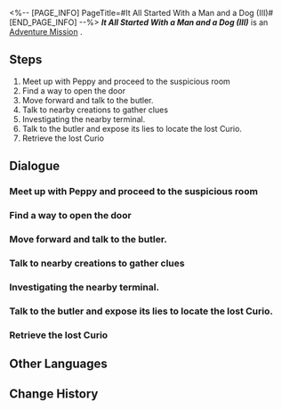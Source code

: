 <%-- [PAGE_INFO]
PageTitle=#It All Started With a Man and a Dog (III)#
[END_PAGE_INFO] --%>
{{Stub|Dialogue.}}
{{Mission Infobox
|id            = 4070013
|title         = 
|image         = <!--Mission It All Started With a Man and a Dog (III).png-->
|type          = Adventure
|event_name    = 
|chapter       = 
|requirements  = 
|summary       = <!--official mission summary from Fate's Atlas-->
|characters    = Peppy; Ruan Mei's Creation; Ruan Mei's Gourmand Creation; Trailblazer
|startLocation = [[<!--starting world-->]] - [[<!--starting area-->]]
|world         = <!--starting world-->
|area          = <!--starting area-->
|prev          = 
|next          = 
|exp           = 
|credits       = 
|stellarJade   = 
|other         = 
}}
'''''It All Started With a Man and a Dog (III)''''' is an [[Adventure Mission]]<!--in [world]-->.

==Steps==
# Meet up with Peppy and proceed to the suspicious room
# Find a way to open the door
# Move forward and talk to the butler.
# Talk to nearby creations to gather clues
# Investigating the nearby terminal.
# Talk to the butler and expose its lies to locate the lost Curio.
# Retrieve the lost Curio

<!--
==Gameplay Notes==

--><!--
==Trial Character==

-->
==Dialogue==
{{Stub Dialogue}}
===Meet up with Peppy and proceed to the suspicious room===
{{Mission Description|type=adventure|location=<!--to be added-->|Peppy has discovered the butler. You join forces again and start investigating the suspicious area...}}
{{Dialogue Start}}
:{{tx}}
{{Dialogue End}}

===Find a way to open the door===
{{Mission Description|type=adventure|location=<!--to be added-->|update|The sensor door has malfunctioned once again, trapping you inside the room. Instead of complaining about its poor quality to Asta, you should focus on finding a way to open the door with Peppy.}}
{{Dialogue Start}}
:{{tx}}
{{Dialogue End}}

===Move forward and talk to the butler.===
{{Mission Description|type=adventure|location=<!--to be added-->|update|The butler awaits just ahead. A few threats may be sufficient to retrieve the Curio, but you have a lingering sense that it won't be that easy...}}
{{Dialogue Start}}
:{{tx}}
{{Dialogue End}}

===Talk to nearby creations to gather clues===
{{Mission Description|type=adventure|location=<!--to be added-->|update|While all the other creations appear to be obedient to the butler, there could be dissatisfied individuals among them. Perhaps you can learn something from them...}}
{{Dialogue Start}}
:{{tx}}
{{Dialogue End}}

===Investigating the nearby terminal.===
{{Mission Description|type=adventure|location=<!--to be added-->|update|The creations have occupied the room since the researchers left. The terminal is still operational, so maybe you can get some useful clues from it...}}
{{Dialogue Start}}
:{{tx}}
{{Dialogue End}}

===Talk to the butler and expose its lies to locate the lost Curio.===
{{Mission Description|type=adventure|location=<!--to be added-->|update|As you suspected, the butler has lied to you and all the other creations. Now that you have gathered all the evidence, it is time to expose its lies. Undeniable evidence will make it speak the truth, right?}}
{{Dialogue Start}}
:{{tx}}
{{Dialogue End}}

===Retrieve the lost Curio===
{{Mission Description|type=adventure|location=<!--to be added-->|update|The butler has revealed the location of the lost Curio. Now it is time to retrieve it...}}
{{Dialogue Start}}
:{{tx}}
{{Dialogue End}}

==Other Languages==
{{Other Languages
|en   = It All Started With a Man and a Dog (III)
|zhs  = 开局一人一狗•其三
|zht  = 開局一人一狗•其三
|ja   = スタートは一人と犬一匹・その3
|ko   = 시작은 한 사람과 개 한 마리•3
|es   = Al inicio solo había una persona y un perro&nbsp;III
|fr   = Tout commence avec un homme et un chien&nbsp;(III)
|ru   = Человек собаке друг III
|th   = เริ่มด้วยคนหนึ่งคนและสุนัขหนึ่งตัว 3
|vi   = Hành Trình Một Người Một Chó 3
|de   = Es war einmal ein Mensch und ein Hund (Teil 3)
|id   = Meitantei Peppy III
|pt   = A História Começa Com um Homem e um Cachorro (III)
}}

==Change History==
{{Change History|1.6}}
